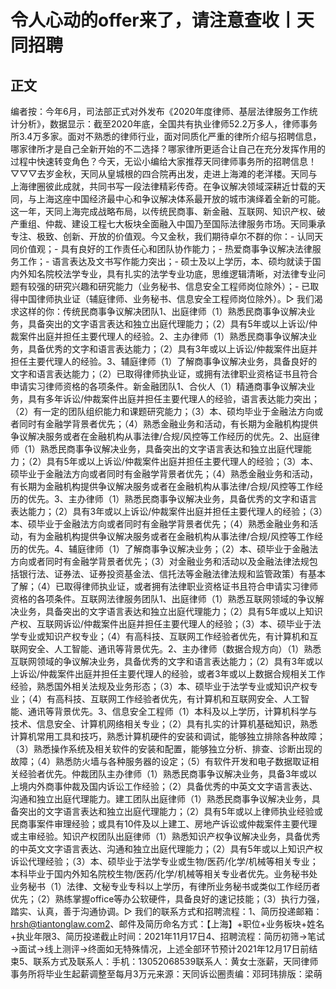 # 令人心动的offer来了，请注意查收丨天同招聘
## 正文
编者按：今年6月，司法部正式对外发布《2020年度律师、基层法律服务工作统计分析》，数据显示：截至2020年底，全国共有执业律师52.2万多人，律师事务所3.4万多家。面对不熟悉的律师行业，面对同质化严重的律所介绍与招聘信息，哪家律所才是自己全新开始的不二选择？哪家律所更适合让自己在充分发挥作用的过程中快速转变角色？今天，无讼小编给大家推荐天同律师事务所的招聘信息！▽▽▽去岁金秋，天同从皇城根的四合院再出发，走进上海滩的老洋楼。天同与上海律圈彼此成就，共同书写一段法律精彩传奇。在争议解决领域深耕近廿载的天同，与上海这座中国经济最中心和争议解决体系最开放的城市演绎着全新的可能。这一年，天同上海完成战略布局，以传统民商事、新金融、互联网、知识产权、破产重组、仲裁、建设工程七大板块全面融入中国乃至国际法律服务市场。天同秉承专注、极致、创新、开放的价值观。今又金秋，我们期待卓尔不群的你：-   认同天同价值观；-   具有良好的工作责任心和团队协作能力；-   热爱商事争议解决法律服务工作；-   语言表达及文书写作能力突出；-   硕士及以上学历，本、硕均就读于国内外知名院校法学专业，具有扎实的法学专业功底，思维逻辑清晰，对法律专业问题有较强的研究兴趣和研究能力（业务秘书、信息安全工程师岗位除外）；-   已取得中国律师执业证（辅庭律师、业务秘书、信息安全工程师岗位除外）。▷ 我们渴求这样的你：传统民商事争议解决团队1、出庭律师（1）熟悉民商事争议解决业务，具备突出的文字语言表达和独立出庭代理能力；（2）具有5年或以上诉讼/仲裁案件出庭并担任主要代理人的经验。2、主办律师（1）熟悉民商事争议解决业务，具备优秀的文字和语言表达能力；（2）具有3年或以上诉讼/仲裁案件出庭并担任主要代理人的经验。3、辅庭律师（1）了解商事争议解决业务，具备良好的文字和语言表达能力；（2）已取得律师执业证，或拥有法律职业资格证书且符合申请实习律师资格的各项条件。新金融团队1、合伙人（1）精通商事争议解决业务，具有多年诉讼/仲裁案件出庭并担任主要代理人的经验，语言表达能力突出；（2）有一定的团队组织能力和课题研究能力；（3）本、硕均毕业于金融法方向或者同时有金融学背景者优先；（4）熟悉金融业务和活动，有长期为金融机构提供争议解决服务或者在金融机构从事法律/合规/风控等工作经历的优先。2、出庭律师（1）熟悉民商事争议解决业务，具备突出的文字语言表达和独立出庭代理能力；（2）具有5年或以上诉讼/仲裁案件出庭并担任主要代理人的经验；（3）本、硕毕业于金融法方向或者同时有金融学背景者优先；（4）熟悉金融业务和活动，有长期为金融机构提供争议解决服务或者在金融机构从事法律/合规/风控等工作经历的优先。3、主办律师（1）熟悉民商事争议解决业务，具备优秀的文字和语言表达能力；（2）具有3年或以上诉讼/仲裁案件出庭并担任主要代理人的经验；（3）本、硕毕业于金融法方向或者同时有金融学背景者优先；（4）熟悉金融业务和活动，有为金融机构提供争议解决服务或者在金融机构从事法律/合规/风控等工作经历的优先。4、辅庭律师（1）了解商事争议解决业务；（2）本、硕毕业于金融法方向或者同时有金融学背景者优先；（3）对金融业务和活动以及金融法律法规包括银行法、证券法、证券投资基金法、信托法等金融法律法规和监管政策）有基本了解；（4）已取得律师执业证，或者拥有法律职业资格证书且符合申请实习律师资格的各项条件。互联网法律服务团队1、出庭律师（1）熟悉互联网领域的争议解决业务，具备突出的文字语言表达和独立出庭代理能力；（2）具有5年或以上知识产权、互联网诉讼/仲裁案件出庭并担任主要代理人的经验；（3）本、硕毕业于法学专业或知识产权专业；（4）有高科技、互联网工作经验者优先，有计算机和互联网安全、人工智能、通讯等背景优先。2、主办律师（数据合规方向）（1）熟悉互联网领域的争议解决业务，具备优秀的文字和语言表达能力；（2）具有3年或以上诉讼/仲裁案件出庭并担任主要代理人的经验，或者3年或以上数据合规相关工作经验，熟悉国外相关法规及业务形态；（3）本、硕毕业于法学专业或知识产权专业；（4）有高科技、互联网工作经验者优先，有计算机和互联网安全、人工智能、通讯等背景优先。3、信息安全工程师（1）本科及以上学历，计算机科学与技术、信息安全、计算机网络相关专业；（2）具有扎实的计算机基础知识，熟悉计算机常用工具和技巧，熟悉计算机硬件的安装和调试，能够独立排除各种故障；（3）熟悉操作系统及相关软件的安装和配置，能够独立分析、排查、诊断出现的故障；（4）熟悉防火墙与各种服务器的设定；（5）有软件开发和电子数据取证相关经验者优先。仲裁团队主办律师（1）熟悉民商事争议解决业务，具备3年或以上境内外商事仲裁及国内诉讼工作经验；（2）具备优秀的中英文文字语言表达、沟通和独立出庭代理能力。建工团队出庭律师（1）熟悉民商事争议解决业务，具备突出的文字语言表达和独立出庭代理能力；（2）具有5年或以上律师执业经验或民商事案件审理经验；或具有10件及以上建工、房地产诉讼或仲裁案件主要代理或主审经验。知识产权团队出庭律师（1）熟悉知识产权争议解决业务，具备优秀的中英文文字语言表达、沟通和独立出庭代理能力；（2）具有5年或以上知识产权诉讼代理经验；（3）本、硕毕业于法学专业或生物/医药/化学/机械等相关专业；本科毕业于国内外知名院校生物/医药/化学/机械等相关专业者优先。业务秘书处业务秘书（1）法律、文秘专业专科以上学历，有律所业务秘书或类似工作经历者优先；（2）熟练掌握office等办公软硬件，具备良好的速记技能；（3）执行力强，踏实、认真，善于沟通协调。▷ 我们的联系方式和招聘流程：1、简历投递邮箱：hrsh@tiantonglaw.com2、邮件及简历命名方式：【上海】+职位+业务板块+姓名+执业年限3、简历投递截止时间：2021年11月17日4、招聘流程：简历初筛→笔试→面试→线上测评→终面如无特殊情况，上述全部环节预计2021年12月17日前结束5、联系方式及联系人：手机：13052068539联系人：黄女士涨薪，天同律师事务所将毕业生起薪调整至每月3万元来源：天同诉讼圈责编：邓珂玮排版：梁萌